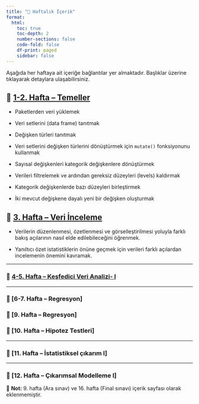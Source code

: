 ```yaml
---
title: "📅 Haftalık İçerik"
format:
  html:
    toc: true
    toc-depth: 2
    number-sections: false
    code-fold: false
    df-print: paged
    sidebar: false
---
```


Aşağıda her haftaya ait içeriğe bağlantılar yer almaktadır. Başlıklar üzerine tıklayarak detaylara ulaşabilirsiniz.

## 🔹 [1-2. Hafta – Temeller](01_Giris.qmd)

-   Paketlerden veri yüklemek

-   Veri setlerini (data frame) tanıtmak

-   Değişken türleri tanıtmak

-   Veri setlerini değişken türlerini dönüştürmek için `mutate()` fonksiyonunu kullanmak

-   Sayısal değişkenleri kategorik değişkenlere dönüştürmek

-   Verileri filtrelemek ve ardından gereksiz düzeyleri (levels) kaldırmak

-   Kategorik değişkenlerde bazı düzeyleri birleştirmek

-   İki mevcut değişkene dayalı yeni bir değişken oluşturmak

## 🔹 [3. Hafta – Veri İnceleme](02_Veri_duz.qmd)

-   Verilerin düzenlenmesi, özetlenmesi ve görselleştirilmesi yoluyla farklı bakış açılarının nasıl elde edilebileceğini öğrenmek.

-   Yanıltıcı özet istatistiklerin önüne geçmek için verileri farklı açılardan incelemenin önemini kavramak.

------------------------------------------------------------------------

### 🔹 [4-5. Hafta – Keşfedici Veri Analizi- I](03_Kat.qmd)

------------------------------------------------------------------------

### 🔹 [6-7. Hafta – Regresyon]

### 🔹 [9. Hafta – Regresyon]

### 🔹 [10. Hafta – Hipotez Testleri]

------------------------------------------------------------------------

### 🔹 [11. Hafta – İstatistiksel çıkarım I]

------------------------------------------------------------------------

### 🔹 [12. Hafta – Çıkarımsal Modelleme I]


📌 **Not:** 9. hafta (Ara sınav) ve 16. hafta (Final sınavı) içerik sayfası olarak eklenmemiştir.
